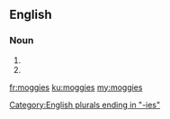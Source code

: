 ==English==

===Noun===
{{head|en}}

# {{plural of|moggy}}
# {{plural of|moggie}}

[[Category:English plurals ending in "-ies"]]

[[fr:moggies]]
[[ku:moggies]]
[[my:moggies]]